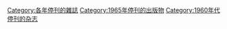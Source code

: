 [[Category:各年停刊的雜誌|Category:各年停刊的雜誌]]
[[Category:1965年停刊的出版物|Category:1965年停刊的出版物]]
[[Category:1960年代停刊的杂志|Category:1960年代停刊的杂志]]
